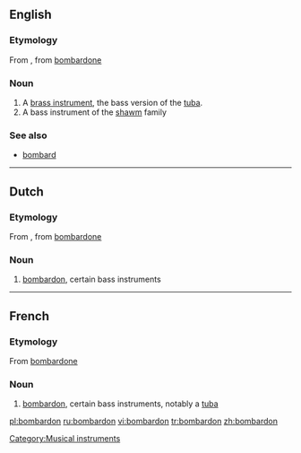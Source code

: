 ==English==

===Etymology===
From {{etyl|fr|en}}, from {{etyl|it|en}} [[bombardone]]

===Noun===
{{en-noun}}

# A [[brass instrument]], the bass version of the [[tuba]].
# A bass instrument of the [[shawm]] family

===See also===
* [[bombard]]

[[Category:Musical instruments]]

----

==Dutch==

===Etymology===
From {{etyl|fr|nl}}, from {{etyl|it|nl}} [[bombardone]]

===Noun===
{{nl-noun|bombardons|bomdardonnetje}}

# [[bombardon]], certain bass instruments

----

==French==

===Etymology===
From {{etyl|it|fr}} [[bombardone]]

===Noun===
{{fr-noun|m}}

# [[bombardon]], certain bass instruments, notably a [[tuba]]


[[pl:bombardon]]
[[ru:bombardon]]
[[vi:bombardon]]
[[tr:bombardon]]
[[zh:bombardon]]
